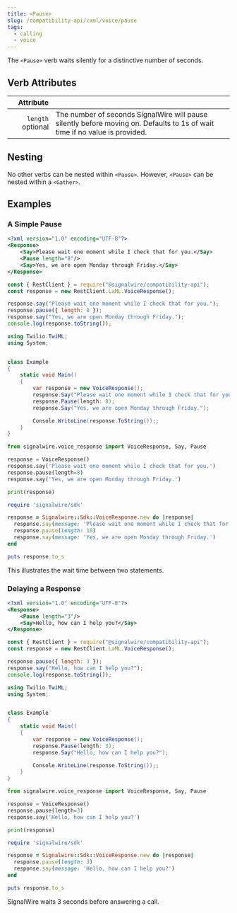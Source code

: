 ```yaml
---
title: <Pause>
slug: /compatibility-api/cxml/voice/pause
tags:
  - calling
  - voice
---
```



The `<Pause>` verb waits silently for a distinctive number of seconds.

## Verb Attributes

|                                               Attribute |                                                                                                                             |
| ------------------------------------------------------: | --------------------------------------------------------------------------------------------------------------------------- |
| `length` <span className="optional-arg">optional</span> | The number of seconds SignalWire will pause silently before moving on. Defaults to 1s of wait time if no value is provided. |

## Nesting

No other verbs can be nested within `<Pause>`. However, `<Pause>` can be nested within a `<Gather>`.

## Examples

### A Simple Pause

<Tabs groupId="cxml-api">
  <TabItem value="XML">

```xml
<?xml version="1.0" encoding="UTF-8"?>
<Response>
    <Say>Please wait one moment while I check that for you.</Say>
    <Pause length="8"/>
    <Say>Yes, we are open Monday through Friday.</Say>
</Response>
```

  </TabItem>

  <TabItem value="JavaScript">

```javascript
const { RestClient } = require("@signalwire/compatibility-api");
const response = new RestClient.LaML.VoiceResponse();

response.say("Please wait one moment while I check that for you.");
response.pause({ length: 8 });
response.say("Yes, we are open Monday through Friday.");
console.log(response.toString());
```

  </TabItem>

  <TabItem value="C#">

```csharp
using Twilio.TwiML;
using System;


class Example
{
    static void Main()
    {
        var response = new VoiceResponse();
        response.Say("Please wait one moment while I check that for you.");
        response.Pause(length: 8);
        response.Say("Yes, we are open Monday through Friday.");

        Console.WriteLine(response.ToString());;
    }
}
```

  </TabItem>

  <TabItem value="Python">

```python
from signalwire.voice_response import VoiceResponse, Say, Pause

response = VoiceResponse()
response.say('Please wait one moment while I check that for you.')
response.pause(length=8)
response.say('Yes, we are open Monday through Friday.')

print(response)
```

  </TabItem>

  <TabItem value="Ruby">

```ruby
require 'signalwire/sdk'

response = Signalwire::Sdk::VoiceResponse.new do |response|
  response.say(message: 'Please wait one moment while I check that for you.')
  response.pause(length: 10)
  response.say(message: 'Yes, we are open Monday through Friday.')
end

puts response.to_s
```

  </TabItem>

</Tabs>
This illustrates the wait time between two statements.

### Delaying a Response

<Tabs groupId="compatibility-api">
  <TabItem value="XML">

```xml
<?xml version="1.0" encoding="UTF-8"?>
<Response>
    <Pause length="3"/>
    <Say>Hello, how can I help you?</Say>
</Response>
```

  </TabItem>

  <TabItem value="JavaScript">

```javascript
const { RestClient } = require("@signalwire/compatibility-api");
const response = new RestClient.LaML.VoiceResponse();

response.pause({ length: 3 });
response.say("Hello, how can I help you?");
console.log(response.toString());
```

  </TabItem>

  <TabItem value="C#">

```csharp
using Twilio.TwiML;
using System;


class Example
{
    static void Main()
    {
        var response = new VoiceResponse();
        response.Pause(length: 3);
        response.Say("Hello, how can I help you?");

        Console.WriteLine(response.ToString());;
    }
}
```

  </TabItem>

  <TabItem value="Python">

```python
from signalwire.voice_response import VoiceResponse, Say, Pause

response = VoiceResponse()
response.pause(length=3)
response.say('Hello, how can I help you?')

print(response)
```

  </TabItem>

  <TabItem value="Ruby">

```ruby
require 'signalwire/sdk'

response = Signalwire::Sdk::VoiceResponse.new do |response|
  response.pause(length: 3)
  response.say(message: 'Hello, how can I help you?')
end

puts response.to_s
```

  </TabItem>

</Tabs>
SignalWire waits 3 seconds before answering a call.
